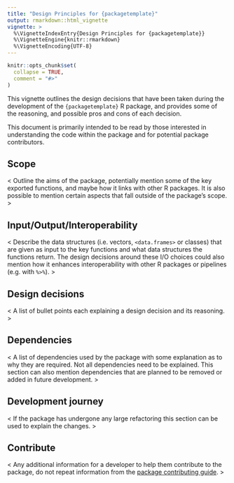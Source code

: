 ```yaml
---
title: "Design Principles for {packagetemplate}"
output: rmarkdown::html_vignette
vignette: >
  %\VignetteIndexEntry{Design Principles for {packagetemplate}}
  %\VignetteEngine{knitr::rmarkdown}
  %\VignetteEncoding{UTF-8}
---
```


```r
knitr::opts_chunk$set(
  collapse = TRUE,
  comment = "#>"
)
```

This vignette outlines the design decisions that have been taken during the development of the `{packagetemplate}` R package, and provides some of the reasoning, and possible pros and cons of each decision.

This document is primarily intended to be read by those interested in understanding the code within the package and for potential package contributors.

<!-- Text in angular brackets (<>) is to guide what to include for each section please delete the guidelines and replace for your package.

None of the sections are required, feel free to remove any sections not relevant to your package or add new sections if helpful. -->

## Scope

< Outline the aims of the package, potentially mention some of the key exported functions, and maybe how it links with other R packages. It is also possible to mention certain aspects that fall outside of the package's scope. >

## Input/Output/Interoperability

< Describe the data structures (i.e. vectors, `<data.frames>` or classes) that are given as input to the key functions and what data structures the functions return. The design decisions around these I/O choices could also mention how it enhances interoperability with other R packages or pipelines (e.g. with `%>%`). >


## Design decisions

< A list of bullet points each explaining a design decision and its reasoning. >

## Dependencies

< A list of dependencies used by the package with some explanation as to why they are required. Not all dependencies need to be explained. This section can also mention dependencies that are planned to be removed or added in future development. >

## Development journey

<  If the package has undergone any large refactoring this section can be used to explain the changes. >

## Contribute

< Any additional information for a developer to help them contribute to the package, do not repeat information from the [package contributing guide](https://github.com/epiverse-trace/.github/blob/main/CONTRIBUTING.md). >
